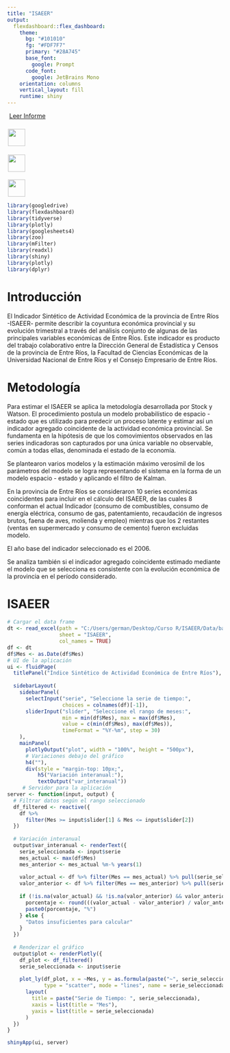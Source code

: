 ---
title: "ISAEER"
output: 
  flexdashboard::flex_dashboard:
    theme:
      bg: "#101010"
      fg: "#FDF7F7" 
      primary: "#28A745"
      base_font:
        google: Prompt
      code_font:
        google: JetBrains Mono
    orientation: columns
    vertical_layout: fill
    runtime: shiny
---

::: {style="text-align: left; margin-top: 5px;"}
<a href="https://www.entrerios.gov.ar/dgec/isaeer/" target="_blank" class="btn btn-primary" style="margin-left: 5px;"> Leer Informe </a>
:::
::: {style="text-align:left; margin-top: 22px;"}
<a href="https://www.entrerios.gov.ar/dgec/" target="_blank" class="btn btn-primary" style="padding: 2px; border-radius: 5px;"> <img src="Imagenes/dec.GIF" style="height: 40px; vertical-align: middle; margin-right: 5px;"/> </a>
:::

::: {style="text-align:left; margin-top: 20px;"}
<a href="https://www.ceer.org/" target="_blank" class="btn btn-primary" style="padding: 2px; border-radius: 5px;"> <img src="Imagenes/Ceer.gif" style="height: 40px; vertical-align: middle; margin-right: 5px;"/> </a>
:::

::: {style="text-align:left; margin-top: 18px;"}
<a href="https://https://www.fceco.uner.edu.ar/" target="_blank" class="btn btn-primary" style="padding: 2px; border-radius: 5px;"> <img src="Imagenes/logo fceco.GIF" style="height: 40px; vertical-align: middle; margin-right: 5px;"/> </a>
:::

```{r setup, include=FALSE}
library(googledrive)
library(flexdashboard)
library(tidyverse)
library(plotly)
library(googlesheets4)
library(zoo)
library(mFilter)
library(readxl)
library(shiny)
library(plotly)
library(dplyr)

```

# Introducción

El Indicador Sintético de Actividad Económica de la provincia de Entre Ríos -ISAEER- permite describir la coyuntura económica provincial y su evolución trimestral a través del análisis conjunto de algunas de las principales variables económicas de Entre Ríos. Este indicador es producto del trabajo colaborativo entre la Dirección General de Estadística y Censos de la provincia de Entre Ríos, la Facultad de Ciencias Económicas de la Universidad Nacional de Entre Ríos y el Consejo Empresario de Entre Ríos.

# Metodología

Para estimar el ISAEER se aplica la metodología desarrollada por Stock y Watson. El procedimiento postula un modelo probabilístico de espacio - estado que es utilizado para predecir un proceso latente y estimar así un indicador agregado coincidente de la actividad económica provincial. Se fundamenta en la hipótesis de que los comovimientos observados en las series indicadoras son capturados por una única variable no observable, común a todas ellas, denominada el estado de la economía.

Se plantearon varios modelos y la estimación máximo verosímil de los parámetros del modelo se logra representando el sistema en la forma de un modelo espacio - estado y aplicando el filtro de Kalman.

En la provincia de Entre Ríos se consideraron 10 series económicas coincidentes para incluir en el cálculo del ISAEER, de las cuales 8 conforman el actual Indicador (consumo de combustibles, consumo de energía eléctrica, consumo de gas, patentamiento, recaudación de ingresos brutos, faena de aves, molienda y empleo) mientras que los 2 restantes (ventas en supermercado y consumo de cemento) fueron excluidas modelo.

El año base del indicador seleccionado es el 2006.

Se analiza también si el indicador agregado coincidente estimado mediante el modelo que se selecciona es consistente con la evolución económica de la provincia en el período considerado.

# ISAEER

```{r}
# Cargar el data frame
dt <- read_excel(path = "C:/Users/german/Desktop/Curso R/ISAEER/Data/baseISAEER1.xlsx", 
                 sheet = "ISAEER",
                 col_names = TRUE)
df <- dt
df$Mes <- as.Date(df$Mes)
# UI de la aplicación
ui <- fluidPage(
  titlePanel("Índice Sintético de Actividad Económica de Entre Ríos"),
  
  sidebarLayout(
    sidebarPanel(
      selectInput("serie", "Seleccione la serie de tiempo:",
                  choices = colnames(df)[-1]), 
      sliderInput("slider", "Seleccione el rango de meses:",
                  min = min(df$Mes), max = max(df$Mes),
                  value = c(min(df$Mes), max(df$Mes)),
                  timeFormat = "%Y-%m", step = 30)
    ),
    mainPanel(
      plotlyOutput("plot", width = "100%", height = "500px"),
      # Variaciones debajo del gráfico
      h4(""),
      div(style = "margin-top: 10px;",
          h5("Variación interanual:"),
          textOutput("var_interanual"))
     # Servidor para la aplicación
server <- function(input, output) {
  # Filtrar datos según el rango seleccionado
  df_filtered <- reactive({
    df %>%
      filter(Mes >= input$slider[1] & Mes <= input$slider[2])
  })
  
  # Variación interanual
  output$var_interanual <- renderText({
    serie_seleccionada <- input$serie
    mes_actual <- max(df$Mes)
    mes_anterior <- mes_actual %m-% years(1)
    
    valor_actual <- df %>% filter(Mes == mes_actual) %>% pull(serie_seleccionada)
    valor_anterior <- df %>% filter(Mes == mes_anterior) %>% pull(serie_seleccionada)
    
    if (!is.na(valor_actual) && !is.na(valor_anterior) && valor_anterior != 0) {
      porcentaje <- round(((valor_actual - valor_anterior) / valor_anterior) * 100, 2)
      paste0(porcentaje, "%")
    } else {
      "Datos insuficientes para calcular"
    }
  })
  
  # Renderizar el gráfico
  output$plot <- renderPlotly({
    df_plot <- df_filtered()
    serie_seleccionada <- input$serie
    
    plot_ly(df_plot, x = ~Mes, y = as.formula(paste("~", serie_seleccionada)),
            type = "scatter", mode = "lines", name = serie_seleccionada, line = list(color = "green")) %>%
      layout(
        title = paste("Serie de Tiempo: ", serie_seleccionada),
        xaxis = list(title = "Mes"),
        yaxis = list(title = serie_seleccionada)
      )
  })
}

shinyApp(ui, server)
```
 




